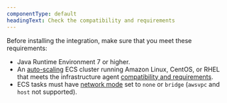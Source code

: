 ```yaml
---
componentType: default
headingText: Check the compatibility and requirements
---
```



Before installing the integration, make sure that you meet these requirements:

* Java Runtime Environment 7 or higher.
* An [auto-scaling](https://aws.amazon.com/autoscaling) ECS cluster running Amazon Linux, CentOS, or RHEL that meets the infrastructure agent [compatibility and requirements](/docs/infrastructure/new-relic-infrastructure/getting-started/compatibility-requirements-new-relic-infrastructure).
* ECS tasks must have [network mode](https://docs.aws.amazon.com/AmazonECS/latest/developerguide/task_definition_parameters.html#network_mode) set to `none` or `bridge` (`awsvpc` and `host` not supported).
